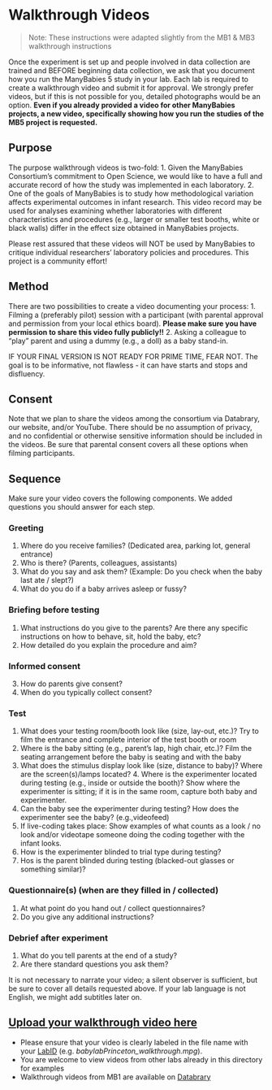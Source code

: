 # Walkthrough Videos {#walkthrough}

> Note: These instructions were adapted slightly from the MB1 & MB3 walkthrough instructions

Once the experiment is set up and people involved in data collection are trained and BEFORE beginning data collection, we ask that you document how you run the ManyBabies 5 study in your lab. Each lab is required to create a walkthrough video and submit it for approval. We strongly prefer videos, but if this is not possible for you, detailed photographs would be an option. **Even if you already provided a video for other ManyBabies projects, a new video, specifically showing how you run the studies of the MB5 project is requested.** 


## Purpose
The purpose walkthrough videos is two-fold: 
1. Given the ManyBabies Consortium’s commitment to Open Science, we would like to have a full and accurate record of how the study was implemented in each laboratory. 
2. One of the goals of ManyBabies is to study how methodological variation affects experimental outcomes in infant research. This video record may be used for analyses examining whether laboratories with different characteristics and procedures (e.g., larger or smaller test booths, white or black walls) differ in the effect size obtained in ManyBabies projects. 

Please rest assured that these videos will NOT be used by ManyBabies to critique individual researchers’ laboratory policies and procedures. This project is a community effort! 

## Method
There are two possibilities to create a video documenting your process:
1. Filming a (preferably pilot) session with a participant (with parental approval and permission from your local ethics board). **Please make sure you have permission to share this video fully publicly!!**
2. Asking a colleague to "play" parent and using a dummy (e.g., a doll) as a baby stand-in.

IF YOUR FINAL VERSION IS NOT READY FOR PRIME TIME, FEAR NOT. The goal is to be informative, not flawless - it can have starts and stops and disfluency.

## Consent
Note that we plan to share the videos among the consortium via Databrary, our website, and/or YouTube. There should be no assumption of privacy, and no confidential or otherwise sensitive information should be included in the videos. Be sure that parental consent covers all these options when filming participants. 

## Sequence
Make sure your video covers the following components. We added questions you should answer for each step.

### Greeting 
1. Where do you receive families? (Dedicated area, parking lot, general entrance)
2. Who is there? (Parents, colleagues, assistants)
3. What do you say and ask them? (Example: Do you check when the  baby last ate / slept?)
4. What do you do if a baby arrives asleep or fussy?

### Briefing before testing 
1. What instructions do you give to the parents? Are there any specific instructions on how to behave, sit, hold the baby, etc?
2. How detailed do you explain the procedure and aim?

### Informed consent
3. How do parents give consent?
4. When do you typically collect consent?

### Test
1. What does your testing room/booth look like (size, lay-out, etc.)? Try to film the entrance and complete interior of the test booth or room
2. Where is the baby sitting (e.g., parent's lap, high chair, etc.)? Film the seating arrangement before the baby is seating and with the baby 
3. What does the stimulus display look like (size, distance to baby)? Where are the screen(s)/lamps located? 4. Where is the experimenter located during testing (e.g., inside or outside the booth)? Show where the experimenter is sitting; if it is in the same room, capture both baby and experimenter. 
5. Can the baby see the experimenter during testing? How does the experimenter see the baby? (e.g.,videofeed)
6. If live-coding takes place: Show examples of what counts as a look / no look and/or videotape someone doing the coding together with the infant looks.
7. How is the experimenter blinded to trial type during testing?
8. Hos is the parent blinded during testing (blacked-out glasses or something similar)?

### Questionnaire(s) (when are they filled in / collected)
1. At what point do you hand out / collect questionnaires? 
2. Do you give any additional instructions?

### Debrief after experiment
1. What do you tell parents at the end of a study? 
2. Are there standard questions you ask them?

It is not necessary to narrate your video; a silent observer is sufficient, but be sure to cover all details requested above. If your lab language is not English, we might add subtitles later on. 



## [Upload your walkthrough video here](https://drive.google.com/drive/folders/1mIQ2hWt9tI7AFDvnbcwfmtNhilH8AriD?usp=sharing) 

* Please ensure that your video is clearly labeled in the file name with your [LabID](https://manybabies.org/labids/) (e.g. *babylabPrinceton_walkthrough.mpg*).
* You are welcome to view videos from other labs already in this directory for examples
* Walkthrough videos from MB1 are available on [Databrary](https://nyu.databrary.org/volume/896)

